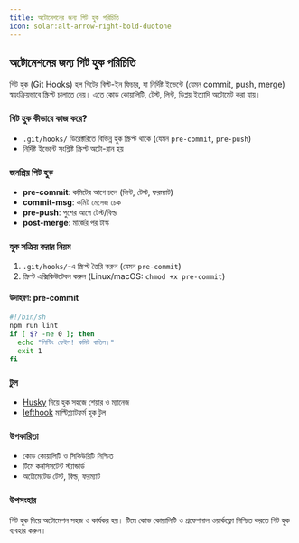 ```yaml
---
title: অটোমেশনের জন্য গিট হুক পরিচিতি
icon: solar:alt-arrow-right-bold-duotone
---
```


## অটোমেশনের জন্য গিট হুক পরিচিতি

গিট হুক (Git Hooks) হল গিটের বিল্ট-ইন ফিচার, যা নির্দিষ্ট ইভেন্টে (যেমন commit, push, merge) স্বয়ংক্রিয়ভাবে স্ক্রিপ্ট চালাতে দেয়। এতে কোড কোয়ালিটি, টেস্ট, লিন্ট, ডিপ্লয় ইত্যাদি অটোমেট করা যায়।

### গিট হুক কীভাবে কাজ করে?
- `.git/hooks/` ডিরেক্টরিতে বিভিন্ন হুক স্ক্রিপ্ট থাকে (যেমন `pre-commit`, `pre-push`)
- নির্দিষ্ট ইভেন্টে সংশ্লিষ্ট স্ক্রিপ্ট অটো-রান হয়

### জনপ্রিয় গিট হুক
- **pre-commit**: কমিটের আগে চলে (লিন্ট, টেস্ট, ফরম্যাট)
- **commit-msg**: কমিট মেসেজ চেক
- **pre-push**: পুশের আগে টেস্ট/বিল্ড
- **post-merge**: মার্জের পর টাস্ক

### হুক সক্রিয় করার নিয়ম
1. `.git/hooks/`-এ স্ক্রিপ্ট তৈরি করুন (যেমন `pre-commit`)
2. স্ক্রিপ্ট এক্সিকিউটেবল করুন (Linux/macOS: `chmod +x pre-commit`)

#### উদাহরণ: pre-commit
```bash
#!/bin/sh
npm run lint
if [ $? -ne 0 ]; then
  echo "লিন্টিং ফেইল! কমিট বাতিল।"
  exit 1
fi
```

### টুল
- [Husky](https://typicode.github.io/husky) দিয়ে হুক সহজে শেয়ার ও ম্যানেজ
- [lefthook](https://evilmartians.com/chronicles/lefthook) মাল্টিপ্ল্যাটফর্ম হুক টুল

### উপকারিতা
- কোড কোয়ালিটি ও সিকিউরিটি নিশ্চিত
- টিমে কনসিসটেন্ট স্ট্যান্ডার্ড
- অটোমেটেড টেস্ট, বিল্ড, ফরম্যাট

### উপসংহার
গিট হুক দিয়ে অটোমেশন সহজ ও কার্যকর হয়। টিমে কোড কোয়ালিটি ও প্রফেশনাল ওয়ার্কফ্লো নিশ্চিত করতে গিট হুক ব্যবহার করুন।
